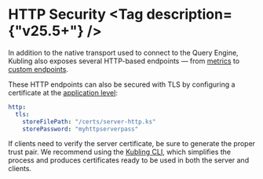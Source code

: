 
# HTTP Security <Tag description={"v25.5+"} />

In addition to the native transport used to connect to the Query Engine, Kubling also exposes several HTTP-based endpoints — from [metrics](/observability/metrics) to [custom endpoints](/engine/ep/intro).

These HTTP endpoints can also be secured with TLS by configuring a certificate at the [application level](/schemas#main-application-configuration):

```yaml
http:
  tls:
    storeFilePath: "/certs/server-http.ks"
    storePassword: "myhttpserverpass"
```

If clients need to verify the server certificate, be sure to generate the proper trust pair.
We recommend using the [Kubling CLI](/cli/overview#-create-http), which simplifies the process and produces certificates ready to be used in both the server and clients.
